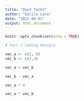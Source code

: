 ```yaml
---
title: "Day3 Task3"
author: "Dalila Lara"
date: "2022-08-03"
output: html_document
---
```


```r
knitr::opts_chunk$set(echo = TRUE)
```

```r
# Part 2 Coding Vectors 

vec_a <- c(1, 6)
vec_b <- c(2,4)

vec_a + vec_b 

vec_b - vec_a

vec_a * 4 

vec_a * vec_b
```



